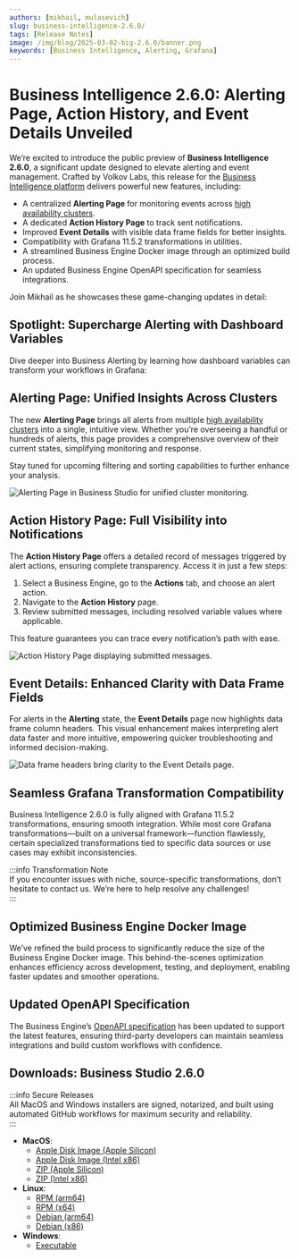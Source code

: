 ```yaml
---
authors: [mikhail, mulasevich]
slug: business-intelligence-2.6.0/
tags: [Release Notes]
image: /img/blog/2025-03-02-big-2.6.0/banner.png
keywords: [Business Intelligence, Alerting, Grafana]
---
```



# Business Intelligence 2.6.0: Alerting Page, Action History, and Event Details Unveiled

We’re excited to introduce the public preview of **Business Intelligence 2.6.0**, a significant update designed to elevate alerting and event management. Crafted by Volkov Labs, this release for the [Business Intelligence platform](/docs/) delivers powerful new features, including:

- A centralized **Alerting Page** for monitoring events across [high availability clusters](/docs/studio/manage-clusters/).
- A dedicated **Action History Page** to track sent notifications.
- Improved **Event Details** with visible data frame fields for better insights.
- Compatibility with Grafana 11.5.2 transformations in utilities.
- A streamlined Business Engine Docker image through an optimized build process.
- An updated Business Engine OpenAPI specification for seamless integrations.

Join Mikhail as he showcases these game-changing updates in detail:

<Youtube
  id="IOYyfIkNwJ4"
  title="Business Alerting, Action History, and Event Page Updates in Business Intelligence 2.6.0"
/>

## Spotlight: Supercharge Alerting with Dashboard Variables

Dive deeper into Business Alerting by learning how dashboard variables can transform your workflows in Grafana:

<Youtube
  id="ey0ZSbSDxtI"
  title="Mastering Business Alerting: Dashboard Variables in Grafana Cloud"
/>

## Alerting Page: Unified Insights Across Clusters

The new **Alerting Page** brings all alerts from multiple [high availability clusters](/docs/studio/manage-clusters/) into a single, intuitive view. Whether you’re overseeing a handful or hundreds of alerts, this page provides a comprehensive overview of their current states, simplifying monitoring and response.

Stay tuned for upcoming filtering and sorting capabilities to further enhance your analysis.

<Image
  title="Alerting Page in Business Studio for unified cluster monitoring."
  src="/img/blog/2025-03-02-big-2.6.0/page-alerting.png"
/>

## Action History Page: Full Visibility into Notifications

The **Action History Page** offers a detailed record of messages triggered by alert actions, ensuring complete transparency. Access it in just a few steps:

1. Select a Business Engine, go to the **Actions** tab, and choose an alert action.
2. Navigate to the **Action History** page.
3. Review submitted messages, including resolved variable values where applicable.

This feature guarantees you can trace every notification’s path with ease.

<Image
  title="Action History Page displaying submitted messages."
  src="/img/blog/2025-03-02-big-2.6.0/action-history.png"
/>

## Event Details: Enhanced Clarity with Data Frame Fields

For alerts in the **Alerting** state, the **Event Details** page now highlights data frame column headers. This visual enhancement makes interpreting alert data faster and more intuitive, empowering quicker troubleshooting and informed decision-making.

<Image
  title="Data frame headers bring clarity to the Event Details page."
  src="/img/blog/2025-03-02-big-2.6.0/frame.png"
/>

## Seamless Grafana Transformation Compatibility

Business Intelligence 2.6.0 is fully aligned with Grafana 11.5.2 transformations, ensuring smooth integration. While most core Grafana transformations—built on a universal framework—function flawlessly, certain specialized transformations tied to specific data sources or use cases may exhibit inconsistencies.

:::info Transformation Note  
If you encounter issues with niche, source-specific transformations, don’t hesitate to contact us. We’re here to help resolve any challenges!  
:::

## Optimized Business Engine Docker Image

We’ve refined the build process to significantly reduce the size of the Business Engine Docker image. This behind-the-scenes optimization enhances efficiency across development, testing, and deployment, enabling faster updates and smoother operations.

## Updated OpenAPI Specification

The Business Engine’s [OpenAPI specification](/docs/api/) has been updated to support the latest features, ensuring third-party developers can maintain seamless integrations and build custom workflows with confidence.

## Downloads: Business Studio 2.6.0

:::info Secure Releases  
All MacOS and Windows installers are signed, notarized, and built using automated GitHub workflows for maximum security and reliability.  
:::

- **MacOS**:
  - [Apple Disk Image (Apple Silicon)](https://github.com/VolkovLabs/business-intelligence/releases/download/v2.6.0/Business.Studio-2.6.0-arm64.dmg)
  - [Apple Disk Image (Intel x86)](https://github.com/VolkovLabs/business-intelligence/releases/download/v2.6.0/Business.Studio-2.6.0-x64.dmg)
  - [ZIP (Apple Silicon)](https://github.com/VolkovLabs/business-intelligence/releases/download/v2.6.0/Business.Studio-darwin-arm64-2.6.0.zip)
  - [ZIP (Intel x86)](https://github.com/VolkovLabs/business-intelligence/releases/download/v2.6.0/Business.Studio-darwin-x64-2.6.0.zip)
- **Linux**:
  - [RPM (arm64)](https://github.com/VolkovLabs/business-intelligence/releases/download/v2.6.0/business-studio-2.6.0-1.arm64.rpm)
  - [RPM (x64)](https://github.com/VolkovLabs/business-intelligence/releases/download/v2.6.0/business-studio-2.6.0-1.x86_64.rpm)
  - [Debian (arm64)](https://github.com/VolkovLabs/business-intelligence/releases/download/v2.6.0/business-studio_2.6.0_arm64.deb)
  - [Debian (x86)](https://github.com/VolkovLabs/business-intelligence/releases/download/v2.6.0/business-studio_2.6.0_amd64.deb)
- **Windows**:
  - [Executable](https://github.com/VolkovLabs/business-intelligence/releases/download/v2.6.0/Business.Studio-2.6.0.Setup.exe)

<GettingStarted />

<Feedback />
